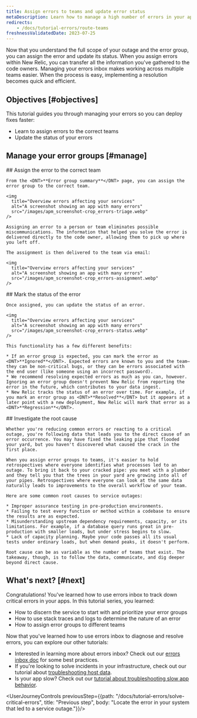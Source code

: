 ```yaml
---
title: Assign errors to teams and update error status
metaDescription: Learn how to manage a high number of errors in your app.   
redirects:
    - /docs/tutorial-errors/route-teams 
freshnessValidatedDate: 2023-07-25
---
```


Now that you understand the full scope of your outage and the error group, you can assign the error and update its status. When you assign errors within New Relic, you can transfer all the information you've gathered to the code owners. Managing your errors inbox makes working across multiple teams easier. When the process is easy, implementing a resolution becomes quick and efficient.

## Objectives [#objectives]

This tutorial guides you through managing your errors so you can deploy fixes faster:

* Learn to assign errors to the correct teams
* Update the status of your errors

## Manage your error groups [#manage]

<Steps>
  <Step>
    ## Assign the error to the correct team

    From the <DNT>**Error group summary**</DNT> page, you can assign the error group to the correct team.

    <img
      title="Overview errors affecting your services"
      alt="A screenshot showing an app with many errors"
      src="/images/apm_screenshot-crop_errors-triage.webp"
    />

    Assigning an error to a person or team eliminates possible miscommunications. The information that helped you solve the error is delivered directly to the code owner, allowing them to pick up where you left off.

    The assignment is then delivered to the team via email:

    <img
      title="Overview errors affecting your services"
      alt="A screenshot showing an app with many errors"
      src="/images/apm_screenshot-crop_errors-assignment.webp"
    />
  </Step>

  <Step>
    ## Mark the status of the error

    Once assigned, you can update the status of an error.

    <img
      title="Overview errors affecting your services"
      alt="A screenshot showing an app with many errors"
      src="/images/apm_screenshot-crop_errors-status.webp"
    />

    This functionality has a few different benefits:

    * If an error group is expected, you can mark the error as <DNT>**Ignored**</DNT>. Expected errors are known to you and the team—they can be non-critical bugs, or they can be errors associated with the end user (like someone using an incorrect password).
    * We recommend resolving expected errors as much as you can, however. Ignoring an error group doesn't prevent New Relic from reporting the error in the future, which contributes to your data ingest.
    * New Relic tracks the status of an error over time. For example, if you mark an error group as <DNT>**Resolved**</DNT> but it appears at a later point with a new deployment, New Relic will mark that error as a <DNT>**Regression**</DNT>.
  </Step>

  <Step>
    ## Investigate the root cause

    Whether you're reducing common errors or reacting to a critical outage, you're following data that leads you to the direct cause of an error occurrence. You may have fixed the leaking pipe that flooded your yard, but you haven't discovered what caused the crack in the first place.

    When you assign error groups to teams, it's easier to hold retrospectives where everyone identifies what processes led to an outage. To bring it back to your cracked pipe: you meet with a plumber and they tell you that the trees in your yard are growing into all of your pipes. Retrospectives where everyone can look at the same data naturally leads to improvements to the overall workflow of your team.

    Here are some common root causes to service outages:

    * Improper assurance testing in pre-production environments.
    * Failing to test every function or method within a codebase to ensure the results are as expected.
    * Misunderstanding upstream dependency requirements, capacity, or its limitations. For example, if a database query runs great in pre-production with smaller loads, but under stress begins to slow.
    * Lack of capacity planning. Maybe your code passes all its usual tests under ordinary loads, but when demand peaks, it doesn't perform.

    Root cause can be as variable as the number of teams that exist. The takeaway, though, is to follow the data, communicate, and dig deeper beyond direct cause.
  </Step>
</Steps>

## What's next? [#next]

Congratulations! You've learned how to use errors inbox to track down critical errors in your apps. In this tutorial series, you learned:

* How to discern the service to start with and prioritize your error groups
* How to use stack traces and logs to determine the nature of an error
* How to assign error groups to different teams

Now that you've learned how to use errors inbox to diagnose and resolve errors, you can explore our other tutorials:

* Interested in learning more about errors inbox? Check out our [errors inbox doc](/docs/errors-inbox/errors-inbox) for some best practices.
* If you're looking to solve incidents in your infrastructure, check out our tutorial about [troubleshooting host data](/docs/tutorial-troubleshoot-infra-hosts/collect-your-data).
* Is your app slow? Check out our [tutorial about troubleshooting slow app behavior](/docs/tutorial-app-slow/root-causes).

<UserJourneyControls previousStep={{path: "/docs/tutorial-errors/solve-critical-errors", title: "Previous step", body: "Locate the error in your system that led to a service outage."}}/>
